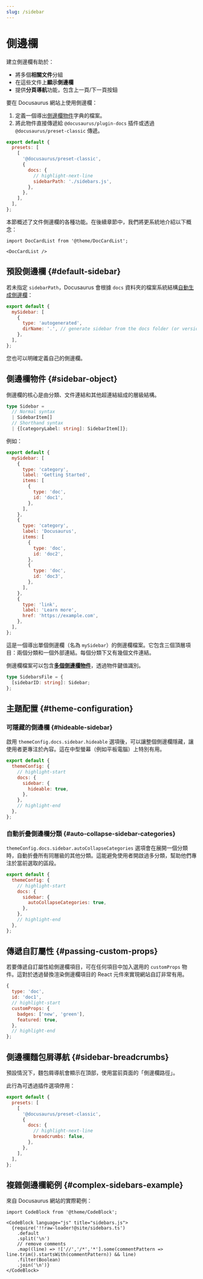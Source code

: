 ```yaml
---
slug: /sidebar
---
```


# 側邊欄

建立側邊欄有助於：

- 將多個**相關文件**分組
- 在這些文件上**顯示側邊欄**
- 提供**分頁導航**功能，包含上一頁/下一頁按鈕

要在 Docusaurus 網站上使用側邊欄：

1. 定義一個導出[側邊欄物件](#sidebar-object)字典的檔案。
2. 將此物件直接傳遞給 `@docusaurus/plugin-docs` 插件或透過 `@docusaurus/preset-classic` 傳遞。

```js title="docusaurus.config.js"
export default {
  presets: [
    [
      '@docusaurus/preset-classic',
      {
        docs: {
          // highlight-next-line
          sidebarPath: './sidebars.js',
        },
      },
    ],
  ],
};
```

本節概述了文件側邊欄的各種功能。在後續章節中，我們將更系統地介紹以下概念：

```mdx-code-block
import DocCardList from '@theme/DocCardList';

<DocCardList />
```

## 預設側邊欄 {#default-sidebar}

若未指定 `sidebarPath`，Docusaurus 會根據 `docs` 資料夾的檔案系統結構[自動生成側邊欄](autogenerated.mdx)：

```js title="sidebars.js"
export default {
  mySidebar: [
    {
      type: 'autogenerated',
      dirName: '.', // generate sidebar from the docs folder (or versioned_docs/<version>)
    },
  ],
};
```

您也可以明確定義自己的側邊欄。

## 側邊欄物件 {#sidebar-object}

側邊欄的核心是由分類、文件連結和其他超連結組成的層級結構。

```ts
type Sidebar =
  // Normal syntax
  | SidebarItem[]
  // Shorthand syntax
  | {[categoryLabel: string]: SidebarItem[]};
```

例如：

```js title="sidebars.js"
export default {
  mySidebar: [
    {
      type: 'category',
      label: 'Getting Started',
      items: [
        {
          type: 'doc',
          id: 'doc1',
        },
      ],
    },
    {
      type: 'category',
      label: 'Docusaurus',
      items: [
        {
          type: 'doc',
          id: 'doc2',
        },
        {
          type: 'doc',
          id: 'doc3',
        },
      ],
    },
    {
      type: 'link',
      label: 'Learn more',
      href: 'https://example.com',
    },
  ],
};
```

這是一個導出單個側邊欄（名為 `mySidebar`）的側邊欄檔案。它包含三個頂層項目：兩個分類和一個外部連結。每個分類下又有幾個文件連結。

側邊欄檔案可以包含[**多個側邊欄物件**](multiple-sidebars.mdx)，透過物件鍵值識別。

```ts
type SidebarsFile = {
  [sidebarID: string]: Sidebar;
};
```

## 主題配置 {#theme-configuration}

### 可隱藏的側邊欄 {#hideable-sidebar}

啟用 `themeConfig.docs.sidebar.hideable` 選項後，可以讓整個側邊欄隱藏，讓使用者更專注於內容。這在中型螢幕（例如平板電腦）上特別有用。

```js title="docusaurus.config.js"
export default {
  themeConfig: {
    // highlight-start
    docs: {
      sidebar: {
        hideable: true,
      },
    },
    // highlight-end
  },
};
```

### 自動折疊側邊欄分類 {#auto-collapse-sidebar-categories}

`themeConfig.docs.sidebar.autoCollapseCategories` 選項會在展開一個分類時，自動折疊所有同層級的其他分類。這能避免使用者開啟過多分類，幫助他們專注於當前選取的區段。

```js title="docusaurus.config.js"
export default {
  themeConfig: {
    // highlight-start
    docs: {
      sidebar: {
        autoCollapseCategories: true,
      },
    },
    // highlight-end
  },
};
```

## 傳遞自訂屬性 {#passing-custom-props}

若要傳遞自訂屬性給側邊欄項目，可在任何項目中加入選用的 `customProps` 物件。這對於透過替換渲染側邊欄項目的 React 元件來實現網站自訂非常有用。

```js
{
  type: 'doc',
  id: 'doc1',
  // highlight-start
  customProps: {
    badges: ['new', 'green'],
    featured: true,
  },
  // highlight-end
};
```

## 側邊欄麵包屑導航 {#sidebar-breadcrumbs}

預設情況下，麵包屑導航會顯示在頂部，使用當前頁面的「側邊欄路徑」。

此行為可透過插件選項停用：

```js title="docusaurus.config.js"
export default {
  presets: [
    [
      '@docusaurus/preset-classic',
      {
        docs: {
          // highlight-next-line
          breadcrumbs: false,
        },
      },
    ],
  ],
};
```

## 複雜側邊欄範例 {#complex-sidebars-example}

來自 Docusaurus 網站的實際範例：

```mdx-code-block
import CodeBlock from '@theme/CodeBlock';

<CodeBlock language="js" title="sidebars.js">
  {require('!!raw-loader!@site/sidebars.ts')
    .default
    .split('\n')
    // remove comments
    .map((line) => !['//','/*','*'].some(commentPattern => line.trim().startsWith(commentPattern)) && line)
    .filter(Boolean)
    .join('\n')}
</CodeBlock>
```